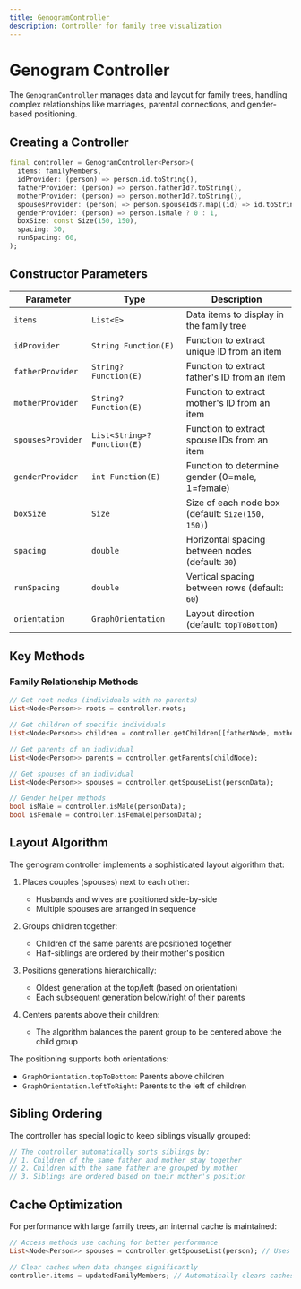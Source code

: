 ```yaml
---
title: GenogramController
description: Controller for family tree visualization
---
```


# Genogram Controller

The `GenogramController` manages data and layout for family trees, handling complex relationships like marriages, parental connections, and gender-based positioning.

## Creating a Controller

```dart
final controller = GenogramController<Person>(
  items: familyMembers,
  idProvider: (person) => person.id.toString(),
  fatherProvider: (person) => person.fatherId?.toString(),
  motherProvider: (person) => person.motherId?.toString(),
  spousesProvider: (person) => person.spouseIds?.map((id) => id.toString()).toList(),
  genderProvider: (person) => person.isMale ? 0 : 1,
  boxSize: const Size(150, 150),
  spacing: 30,
  runSpacing: 60,
);
```

## Constructor Parameters

| Parameter | Type | Description |
|-----------|------|-------------|
| `items` | `List<E>` | Data items to display in the family tree |
| `idProvider` | `String Function(E)` | Function to extract unique ID from an item |
| `fatherProvider` | `String? Function(E)` | Function to extract father's ID from an item |
| `motherProvider` | `String? Function(E)` | Function to extract mother's ID from an item |
| `spousesProvider` | `List<String>? Function(E)` | Function to extract spouse IDs from an item |
| `genderProvider` | `int Function(E)` | Function to determine gender (0=male, 1=female) |
| `boxSize` | `Size` | Size of each node box (default: `Size(150, 150)`) |
| `spacing` | `double` | Horizontal spacing between nodes (default: `30`) |
| `runSpacing` | `double` | Vertical spacing between rows (default: `60`) |
| `orientation` | `GraphOrientation` | Layout direction (default: `topToBottom`) |

## Key Methods

### Family Relationship Methods

```dart
// Get root nodes (individuals with no parents)
List<Node<Person>> roots = controller.roots;

// Get children of specific individuals
List<Node<Person>> children = controller.getChildren([fatherNode, motherNode]);

// Get parents of an individual
List<Node<Person>> parents = controller.getParents(childNode);

// Get spouses of an individual
List<Node<Person>> spouses = controller.getSpouseList(personData);

// Gender helper methods
bool isMale = controller.isMale(personData);
bool isFemale = controller.isFemale(personData);
```

## Layout Algorithm

The genogram controller implements a sophisticated layout algorithm that:

1. Places couples (spouses) next to each other:
   - Husbands and wives are positioned side-by-side
   - Multiple spouses are arranged in sequence
   
2. Groups children together:
   - Children of the same parents are positioned together
   - Half-siblings are ordered by their mother's position

3. Positions generations hierarchically:
   - Oldest generation at the top/left (based on orientation)
   - Each subsequent generation below/right of their parents
   
4. Centers parents above their children:
   - The algorithm balances the parent group to be centered above the child group

The positioning supports both orientations:
- `GraphOrientation.topToBottom`: Parents above children
- `GraphOrientation.leftToRight`: Parents to the left of children

## Sibling Ordering

The controller has special logic to keep siblings visually grouped:

```dart
// The controller automatically sorts siblings by:
// 1. Children of the same father and mother stay together
// 2. Children with the same father are grouped by mother
// 3. Siblings are ordered based on their mother's position
```

## Cache Optimization

For performance with large family trees, an internal cache is maintained:

```dart
// Access methods use caching for better performance
List<Node<Person>> spouses = controller.getSpouseList(person); // Uses cache

// Clear caches when data changes significantly
controller.items = updatedFamilyMembers; // Automatically clears caches
```
